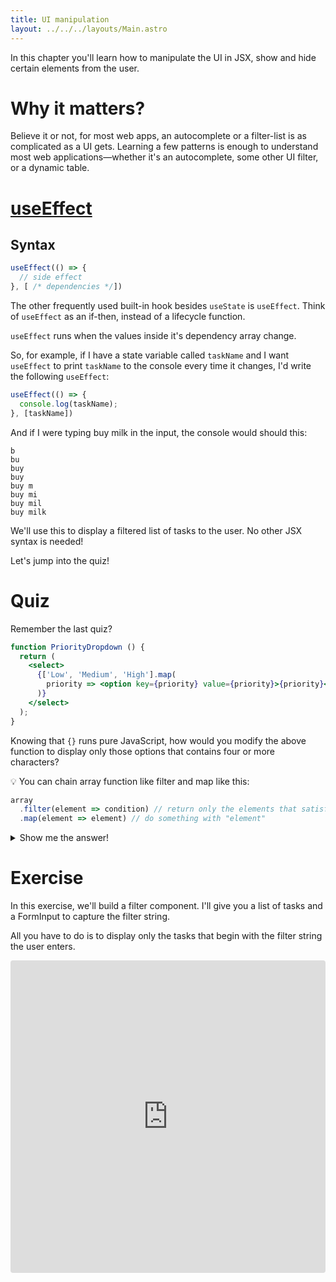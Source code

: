 ```yaml
---
title: UI manipulation
layout: ../../../layouts/Main.astro
---
```


In this chapter you'll learn how to manipulate the UI in JSX, show and hide certain elements from the user.

# Why it matters?

Believe it or not, for most web apps, an autocomplete or a filter-list is as complicated as a UI gets. Learning a few patterns is enough to understand most web applications—whether it's an autocomplete, some other UI filter, or a dynamic table.

# [useEffect](https://react.dev/reference/react/useEffect)

## Syntax

```jsx
useEffect(() => {
  // side effect
}, [ /* dependencies */])
```

The other frequently used built-in hook besides `useState` is `useEffect`. Think of `useEffect` as an if-then, instead of a lifecycle function.

`useEffect` runs when the values inside it's dependency array change.

So, for example, if I have a state variable called `taskName` and I want `useEffect` to print `taskName` to the console every time it changes, I'd write the following `useEffect`:

```jsx
useEffect(() => {
  console.log(taskName);
}, [taskName])
```

And if I were typing buy milk in the input, the console would should this:
```
b
bu
buy
buy
buy m
buy mi
buy mil
buy milk
```

We'll use this to display a filtered list of tasks to the user. No other JSX syntax is needed!

Let's jump into the quiz!

# Quiz

Remember the last quiz?

```jsx
function PriorityDropdown () {
  return (
    <select>
      {['Low', 'Medium', 'High'].map(
        priority => <option key={priority} value={priority}>{priority}</option>
      )}
    </select>
  );
}
```

Knowing that `{}` runs pure JavaScript, how would you modify the above function to display only those options that contains four or more characters?

💡 You can chain array function like filter and map like this:
```js
array
  .filter(element => condition) // return only the elements that satisfy "condition"
  .map(element => element) // do something with "element"
```

<details>

  ```jsx
  function PriorityDropdown () {
    return (
      <select>
        {['Low', 'Medium', 'High']
          .filter(priority => priority.length >= 4)
          .map(
          priority => <option key={priority} value={priority}>{priority}</option>
        )}
      </select>
    );
  }
  ```

  <summary>Show me the answer!</summary>
</details>

# Exercise

In this exercise, we'll build a filter component. I'll give you a list of tasks and a FormInput to capture the filter string.

All you have to do is to display only the tasks that begin with the filter string the user enters.

<iframe src="https://codesandbox.io/embed/n9z5zv?view=editor+%2B+preview&module=%2Fsrc%2FApp.js&previewwindow=tests"
  style="width:100%; height: 500px; border:0; border-radius: 4px; overflow:hidden;"
  title="Exercise 8 - UI Manipulation"
  allow="accelerometer; ambient-light-sensor; camera; encrypted-media; geolocation; gyroscope; hid; microphone; midi; payment; usb; vr; xr-spatial-tracking"
  sandbox="allow-forms allow-modals allow-popups allow-presentation allow-same-origin allow-scripts"
></iframe>